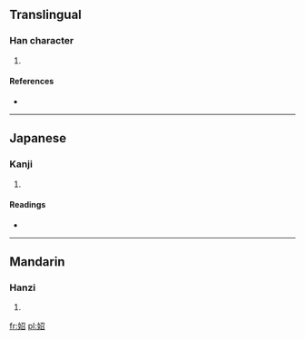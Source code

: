 ==Translingual==

===Han character===
{{Han char|rn=38|rad=女|as=05|sn=8|four=4746<sub>2</sub>|canj=女尸竹口 (VSHR)|ids=⿰[[女]][[召]]}}

# {{defn|Han|sort=女05}}

====References====
* {{Han ref|kx=0257.180|dkj=06128|dj=0522.140|hdz=21041.060|uh=59B1|ud=22961|bh=CC4F|bd=52303}}

----

==Japanese==

===Kanji===
{{ja-kanji|grade=|rs=女05}}

# {{defn|lang=ja|sort=女05}}

====Readings====
* {{ja-readings|on=[[しょう]] (shō)|kun=}}

----

==Mandarin==

===Hanzi===
{{cmn-hanzi|pin=[[zhāo]] ([[zhao1]])|wg=chao<sup>1</sup>}}

# {{defn|lang=cmn|sort=女05}}

[[fr:妱]]
[[pl:妱]]